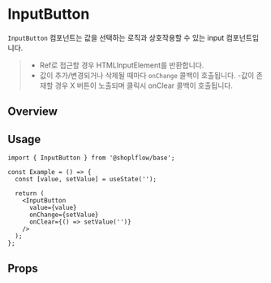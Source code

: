 
<Meta of={InputButtonStories} />

# InputButton
`InputButton` 컴포넌트는 값을 선택하는 로직과 상호작용할 수 있는 input 컴포넌트입니다.

> - Ref로 접근할 경우 HTMLInputElement를 반환합니다.
> - 값이 추가/변경되거나 삭제될 때마다 `onChange` 콜백이 호출됩니다.
> -값이 존재할 경우 X 버튼이 노출되며 클릭시 onClear 콜백이 호출됩니다.

## Overview
<Canvas of={InputButtonStories.Playground} />

## Usage
```tsx
import { InputButton } from '@shoplflow/base';

const Example = () => {
  const [value, setValue] = useState('');

  return (
    <InputButton
      value={value}
      onChange={setValue}
      onClear={() => setValue('')}
    />
  );
};
```

## Props
<Controls of={InputButtonStories.Playground} />
